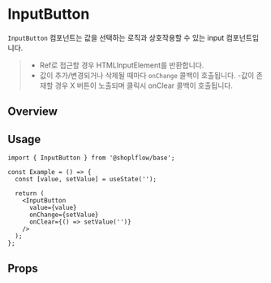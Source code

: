 
<Meta of={InputButtonStories} />

# InputButton
`InputButton` 컴포넌트는 값을 선택하는 로직과 상호작용할 수 있는 input 컴포넌트입니다.

> - Ref로 접근할 경우 HTMLInputElement를 반환합니다.
> - 값이 추가/변경되거나 삭제될 때마다 `onChange` 콜백이 호출됩니다.
> -값이 존재할 경우 X 버튼이 노출되며 클릭시 onClear 콜백이 호출됩니다.

## Overview
<Canvas of={InputButtonStories.Playground} />

## Usage
```tsx
import { InputButton } from '@shoplflow/base';

const Example = () => {
  const [value, setValue] = useState('');

  return (
    <InputButton
      value={value}
      onChange={setValue}
      onClear={() => setValue('')}
    />
  );
};
```

## Props
<Controls of={InputButtonStories.Playground} />
